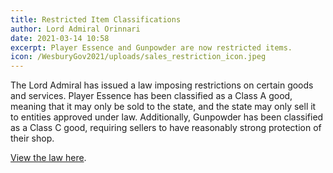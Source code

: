 ```yaml
---
title: Restricted Item Classifications
author: Lord Admiral Orinnari
date: 2021-03-14 10:58
excerpt: Player Essence and Gunpowder are now restricted items.
icon: /WesburyGov2021/uploads/sales_restriction_icon.jpeg
---
```

The Lord Admiral has issued a law imposing restrictions on certain goods and
services. Player Essence has been classified as a Class A good, meaning that it
may only be sold to the state, and the state may only sell it to entities
approved under law. Additionally, Gunpowder has been classified as a Class C
good, requiring sellers to have reasonably strong protection of their shop.

[View the law here](/WesburyGov2021/laws/goods-services-regulation).
